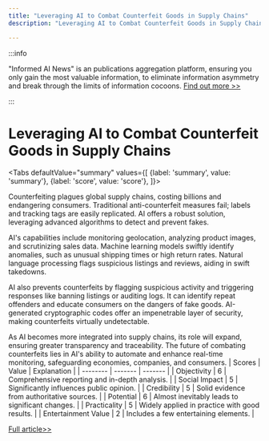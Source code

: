 ```yaml
---
title: "Leveraging AI to Combat Counterfeit Goods in Supply Chains"
description: "Leveraging AI to Combat Counterfeit Goods in Supply Chains"

---
```



:::info

"Informed AI News" is an publications aggregation platform, ensuring you only gain the most valuable information, to eliminate information asymmetry and break through the limits of information cocoons.  [Find out more >>](/)

:::

# Leveraging AI to Combat Counterfeit Goods in Supply Chains


<Tabs
	defaultValue="summary"
	values={[
	{label: 'summary', value: 'summary'},
	{label: 'score', value: 'score'},
]}>
<TabItem value="summary">


Counterfeiting plagues global supply chains, costing billions and endangering consumers. Traditional anti-counterfeit measures fail; labels and tracking tags are easily replicated. AI offers a robust solution, leveraging advanced algorithms to detect and prevent fakes.

AI's capabilities include monitoring geolocation, analyzing product images, and scrutinizing sales data. Machine learning models swiftly identify anomalies, such as unusual shipping times or high return rates. Natural language processing flags suspicious listings and reviews, aiding in swift takedowns.

AI also prevents counterfeits by flagging suspicious activity and triggering responses like banning listings or auditing logs. It can identify repeat offenders and educate consumers on the dangers of fake goods. AI-generated cryptographic codes offer an impenetrable layer of security, making counterfeits virtually undetectable.

As AI becomes more integrated into supply chains, its role will expand, ensuring greater transparency and traceability. The future of combating counterfeits lies in AI's ability to automate and enhance real-time monitoring, safeguarding economies, companies, and consumers.
</TabItem>
<TabItem value="score">
	| Scores     | Value   | Explanation |
	| -------- | ------- | ------- |
	| Objectivity  | 6    | Comprehensive reporting and in-depth analysis.    |
	| Social Impact | 5     | Significantly influences public opinion.    |
	| Credibility    | 5    | Solid evidence from authoritative sources.    |
	| Potential    | 6    | Almost inevitably leads to significant changes.    |
	| Practicality    | 5    | Widely applied in practice with good results.    |
	| Entertainment Value    | 2    | Includes a few entertaining elements.    |
</TabItem>
</Tabs>

[Full article>>](https://hackernoon.com/using-ai-to-combat-counterfeit-goods-in-the-supply-chain?source=rss)
